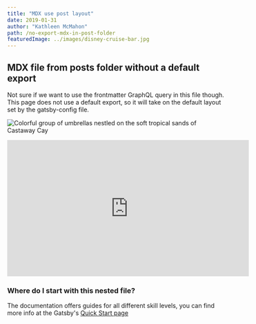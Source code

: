 ```yaml
---
title: "MDX use post layout"
date: 2019-01-31
author: "Kathleen McMahon"
path: /no-export-mdx-in-post-folder
featuredImage: ../images/disney-cruise-bar.jpg
---
```



## MDX file from posts folder without a default export

Not sure if we want to use the frontmatter GraphQL query in this file though. This page does not use a default export, so it will take on the default layout set by the gatsby-config file.

![Colorful group of umbrellas nestled on the soft tropical sands of Castaway Cay](../images/castaway-key-umbrellas-closeup.jpg)

<iframe
  width="560"
  height="315"
  src="https://www.youtube.com/embed/4SZl1r2O_bY"
  frameborder="0"
  allowfullscreen
></iframe>

### Where do I start with this nested file?

The documentation offers guides for all different skill levels, you can
find more info at the Gatsby's [Quick Start page](https://www.gatsbyjs.org/docs/quick-start)

<!-- This default export overrides the default layout set in the
gasby-config.js file ensuring that the FAQ component isn't wrapped
by other elements -->

<SignupForm />
